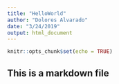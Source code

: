 ```yaml
---
title: "HelloWorld"
author: "Dolores Alvarado"
date: "3/24/2019"
output: html_document
---
```


```r
knitr::opts_chunk$set(echo = TRUE)
```

## This is a markdown file
